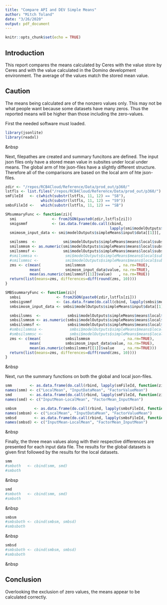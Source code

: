 ```yaml
---
title: "Compare API and DEV Simple Means"
author: "Mitch Toland"
date: "3/26/2020"
output: pdf_document
---
```


```r
knitr::opts_chunk$set(echo = TRUE)
```

## Introduction
This report compares the means calculated by Ceres with the value store by Ceres and with the value calculated in the Domino development environment.  The average of the values match the stored mean value.  
  
## Caution
The means being calculated are of the nonzero values only.  This may not be what people want because some datasets have many zeros.  Thus the reported means will be higher than those including the zero-values.
  
First the needed software must loaded.  
  
```r
library(jsonlite)
library(readxl)
```  
&nbsp  
  
Next, filepathes are created and summary funcitons are defined.  The input json files only have a stored mean value in subsites under local under means.  The global arm of hte json-files have a slightly different structure. Therefore all of the comparisons are based on the local arm of hte json-files.

```r
zdir <- "/repos/RCB4Cloud/Reference/Data/prod_out/p360/"
lstfls <- list.files("/repos/RCB4Cloud/Reference/Data/prod_out/p360/")
smFileId   <- c(which(substr(lstfls, 11, 12) == "S8"),
                which(substr(lstfls, 11, 12) == "S9"))
smbsFileId <-   which(substr(lstfls, 11, 12) == "SB")

SMsummaryFunc <- function(zi){
  smi                <- fromJSON(paste0(zdir,lstfls[zi]))
  smigsmmf           <- (as.data.frame(do.call(cbind,
                                               lapply(smi$modelOutputs$simpleMeans$means$global$factors[[1]], unlist))))
  smimosm_input_data <- smi$modelOutputs$simpleMeans$input$data[[1]][, 1:10]

  smilsmms  <-            smi$modelOutputs$simpleMeans$means$local$subsites[[1]]
  smilsmmsm <- as.numeric(smi$modelOutputs$simpleMeans$means$local$subsites[[1]]$value)
  smilsmmsf <-            smi$modelOutputs$simpleMeans$means$local$subsites[[1]]$factors
  #smilsmmsa <-            smi$modelOutputs$simpleMeans$means$local$subsites[[1]]$answers
  #smilsmmsc <-            smi$modelOutputs$simpleMeans$means$local$subsites[[1]]$controls
  zms <- c(mean(           smilsmmsm               , na.rm=TRUE),
           mean(           smimosm_input_data$value, na.rm=TRUE),
           mean(as.numeric(smilsmmsf[[1]]$value)   , na.rm=TRUE))
  return(list(means=zms, differences=diff(round(zms, 10))))
}

SMBSsummaryFunc <- function(zi){
  smbsi                <- fromJSON(paste0(zdir,lstfls[zi]))
  smbsigsmmf           <- (as.data.frame(do.call(cbind, lapply(smbsi$modelOutputs$simpleMeans$means$global$factors[[1]], unlist))))
  smbsimosm_input_data <- smbsi$modelOutputs$simpleMeans$input$data[[1]][, 1:10]

  smbsilsmms  <-            smbsi$modelOutputs$simpleMeans$means$local$subsites[[1]]
  smbsilsmmsm <- as.numeric(smbsi$modelOutputs$simpleMeans$means$local$subsites[[1]]$value)
  smbsilsmmsf <-            smbsi$modelOutputs$simpleMeans$means$local$subsites[[1]]$factors
  #smbsilsmmsa <-            smbsi$modelOutputs$simpleMeans$means$local$subsites[[1]]$answers
  #smbsilsmmsc <-            smbsi$modelOutputs$simpleMeans$means$local$subsites[[1]]$controls
  zms <- c(mean(           smbsilsmmsm               , na.rm=TRUE),
           mean(           smbsimosm_input_data$value, na.rm=TRUE),
           mean(as.numeric(smbsilsmmsf[[1]]$value    , na.rm=TRUE)))
  return(list(means=zms, differences=diff(round(zms, 10))))
}
```  
&nbsp  
  
Next, run the summary functions on both the global and local json-files.  
  
```r
smm        <- as.data.frame(do.call(rbind, lapply(smFileId, function(zi){SMsummaryFunc(zi)$means})))
names(smm) <- c("LocalMean", "InputDataMean", "FactorValueMean")
smd        <- as.data.frame(do.call(rbind, lapply(smFileId, function(zi){SMsummaryFunc(zi)$differences})))
names(smd) <- c("InputMean-LocalMean", "FactorMean_InputMean")

smbsm        <- as.data.frame(do.call(rbind, lapply(smbsFileId, function(zi){SMBSsummaryFunc(zi)$means})))
names(smbsm) <- c("LocalMean", "InputDataMean", "FactorValueMean")
smbsd        <- as.data.frame(do.call(rbind, lapply(smbsFileId, function(zi){SMBSsummaryFunc(zi)$differences})))
names(smbsd) <- c("InputMean-LocalMean", "FactorMean_InputMean")
```  
&nbsp  
  
Finally, the three mean values along with their respective differences are presented for each input data file. The results for the global datasets is given first followed by the results for the local datasets.  

```r
smm
#smboth   <- cbind(smm, smd)
#smboth
```  
&nbsp  
  
```r
smd
#smboth   <- cbind(smm, smd)
#smboth
```  
&nbsp  
  
```r
smbsm
#smbsboth <- cbind(smbsm, smbsd)
#smbsboth
```  
&nbsp  
  
```r
smbsd
#smbsboth <- cbind(smbsm, smbsd)
#smbsboth
```  
&nbsp  
  
## Conclusion
Overlooking the exclusion of zero values, the means appear to be calculated correctly.  
  


